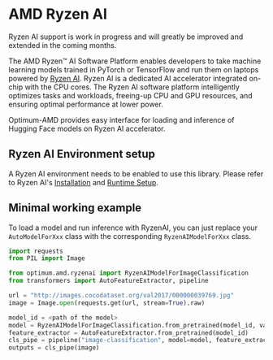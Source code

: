 <!--Copyright 2023 The HuggingFace Team. All rights reserved.
Licensed under the MIT License.
-->

# AMD Ryzen AI

<Tip>

Ryzen AI support is work in progress and will greatly be improved and extended in the coming months.

</Tip>

The AMD Ryzen™ AI Software Platform enables developers to take machine learning models trained in PyTorch or TensorFlow and run them on laptops powered by [Ryzen AI](https://www.amd.com/en/products/ryzen-ai). Ryzen AI is a dedicated AI accelerator integrated on-chip with the CPU cores. The Ryzen AI software platform intelligently optimizes tasks and workloads, freeing-up CPU and GPU resources, and ensuring optimal performance at lower power.

Optimum-AMD provides easy interface for loading and inference of Hugging Face models on Ryzen AI accelerator.

## Ryzen AI Environment setup

A Ryzen AI environment needs to be enabled to use this library. Please refer to Ryzen AI's [Installation](https://ryzenai.docs.amd.com/en/latest/inst.html) and [Runtime Setup](https://ryzenai.docs.amd.com/en/latest/runtime_setup.html).

## Minimal working example

To load a model and run inference with RyzenAI, you can just replace your `AutoModelForXxx` class with the corresponding `RyzenAIModelForXxx` class.

```python
import requests
from PIL import Image

from optimum.amd.ryzenai import RyzenAIModelForImageClassification
from transformers import AutoFeatureExtractor, pipeline

url = "http://images.cocodataset.org/val2017/000000039769.jpg"
image = Image.open(requests.get(url, stream=True).raw)

model_id = <path of the model>
model = RyzenAIModelForImageClassification.from_pretrained(model_id, vaip_config=<path to config file>)
feature_extractor = AutoFeatureExtractor.from_pretrained(model_id)
cls_pipe = pipeline("image-classification", model=model, feature_extractor=feature_extractor)
outputs = cls_pipe(image)
```
